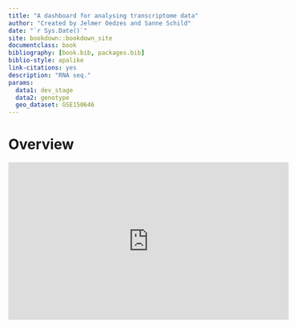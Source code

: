 ```yaml
--- 
title: "A dashboard for analysing transcriptome data"
author: "Created by Jelmer Oedzes and Sanne Schild"
date: "`r Sys.Date()`"
site: bookdown::bookdown_site
documentclass: book
bibliography: [book.bib, packages.bib]
biblio-style: apalike
link-citations: yes
description: "RNA seq."
params:
  data1: dev_stage
  data2: genotype
  geo_dataset: GSE150646
---
```


# Overview

<iframe width="560" height="315" src="https://www.youtube.com/embed/h00wzvArLyM" frameborder="0" allow="accelerometer; autoplay; clipboard-write; encrypted-media; gyroscope; picture-in-picture" allowfullscreen></iframe>

